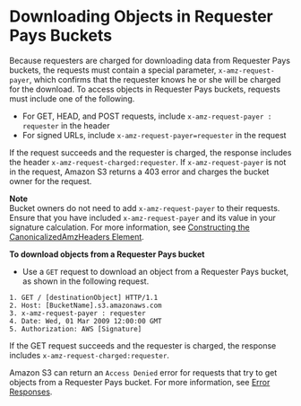 # Downloading Objects in Requester Pays Buckets<a name="ObjectsinRequesterPaysBuckets"></a>

Because requesters are charged for downloading data from Requester Pays buckets, the requests must contain a special parameter, `x-amz-request-payer`, which confirms that the requester knows he or she will be charged for the download\. To access objects in Requester Pays buckets, requests must include one of the following\.
+ For GET, HEAD, and POST requests, include `x-amz-request-payer : requester` in the header
+ For signed URLs, include `x-amz-request-payer=requester` in the request

If the request succeeds and the requester is charged, the response includes the header `x-amz-request-charged:requester`\. If `x-amz-request-payer` is not in the request, Amazon S3 returns a 403 error and charges the bucket owner for the request\.

**Note**  
Bucket owners do not need to add `x-amz-request-payer` to their requests\.  
Ensure that you have included `x-amz-request-payer` and its value in your signature calculation\. For more information, see [Constructing the CanonicalizedAmzHeaders Element](RESTAuthentication.md#RESTAuthenticationConstructingCanonicalizedAmzHeaders)\.

**To download objects from a Requester Pays bucket**
+  Use a `GET` request to download an object from a Requester Pays bucket, as shown in the following request\.

  ```
  1. GET / [destinationObject] HTTP/1.1
  2. Host: [BucketName].s3.amazonaws.com
  3. x-amz-request-payer : requester
  4. Date: Wed, 01 Mar 2009 12:00:00 GMT
  5. Authorization: AWS [Signature]
  ```

If the GET request succeeds and the requester is charged, the response includes `x-amz-request-charged:requester`\.

Amazon S3 can return an `Access Denied` error for requests that try to get objects from a Requester Pays bucket\. For more information, see [Error Responses](https://docs.aws.amazon.com/AmazonS3/latest/API/ErrorResponses.html)\.